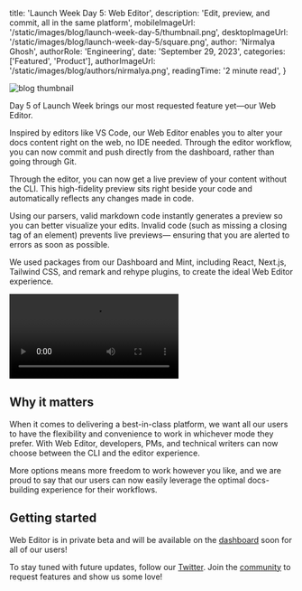 
  title: 'Launch Week Day 5: Web Editor',
  description: 'Edit, preview, and commit, all in the same platform',
  mobileImageUrl: '/static/images/blog/launch-week-day-5/thumbnail.png',
  desktopImageUrl: '/static/images/blog/launch-week-day-5/square.png',
  author: 'Nirmalya Ghosh',
  authorRole: 'Engineering',
  date: 'September 29, 2023',
  categories: ['Featured', 'Product'],
  authorImageUrl: '/static/images/blog/authors/nirmalya.png',
  readingTime: '2 minute read',
}


<img
  src="/static/images/blog/launch-week-day-5/thumbnail.png"
  alt="blog thumbnail"
  className="w-full rounded-md"
/>

Day 5 of Launch Week brings our most requested feature yet—our Web Editor.

Inspired by editors like VS Code, our Web Editor enables you to alter your docs content right on the web, no IDE needed. Through the editor workflow, you can now commit and push directly from the dashboard, rather than going through Git. 

Through the editor, you can now get a live preview of your content without the CLI. This high-fidelity preview sits right beside your code and automatically reflects any changes made in code.  

Using our parsers, valid markdown code instantly generates a preview so you can better visualize your edits. Invalid code (such as missing a closing tag of an element) prevents live previews— ensuring that you are alerted to errors as soon as possible.  

We used packages from our Dashboard and Mint, including React, Next.js, Tailwind CSS, and remark and rehype plugins, to create the ideal Web Editor experience.

<video className="w-full" controls>
  <source src="/static/images/blog/launch-week-day-5/editor.mp4" type="video/mp4" />
</video>

## Why it matters

When it comes to delivering a best-in-class platform, we want all our users to have the flexibility and convenience to work in whichever mode they prefer. With Web Editor, developers, PMs, and technical writers can now choose between the CLI and the editor experience. 

More options means more freedom to work however you like, and we are proud to say that our users can now easily leverage the optimal docs-building experience for their workflows. 

## Getting started 
Web Editor is in private beta and will be available on the [dashboard](https://dashboard.mintlify.com) soon for all of our users!

To stay tuned with future updates, follow our [Twitter](https://twitter.com/mintlify). Join the [community](http://mintlify.com/community) to request features and show us some love! 
